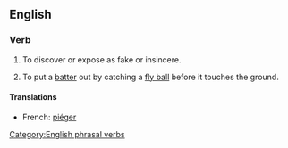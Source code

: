 ==English==

===Verb===
{{infl|en|verb|head=to [[catch#Verb|catch]] [[out#Adverb|out]]}}

# To discover or expose as fake or insincere.
# {{rfv-sense}} {{baseball}} To put a [[batter#Noun|batter]] out by catching a [[fly ball]] before it touches the ground.

====Translations====
{{trans-top|caught out}}
* French: [[piéger]]
{{trans-mid}}
{{trans-bottom}}

[[Category:English phrasal verbs]]